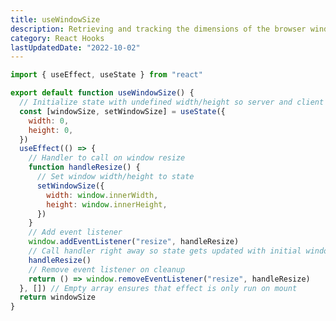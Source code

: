 ```yaml
---
title: useWindowSize
description: Retrieving and tracking the dimensions of the browser window
category: React Hooks
lastUpdatedDate: "2022-10-02"
---
```


```jsx
import { useEffect, useState } from "react"

export default function useWindowSize() {
  // Initialize state with undefined width/height so server and client renders match
  const [windowSize, setWindowSize] = useState({
    width: 0,
    height: 0,
  })
  useEffect(() => {
    // Handler to call on window resize
    function handleResize() {
      // Set window width/height to state
      setWindowSize({
        width: window.innerWidth,
        height: window.innerHeight,
      })
    }
    // Add event listener
    window.addEventListener("resize", handleResize)
    // Call handler right away so state gets updated with initial window size
    handleResize()
    // Remove event listener on cleanup
    return () => window.removeEventListener("resize", handleResize)
  }, []) // Empty array ensures that effect is only run on mount
  return windowSize
}
```

